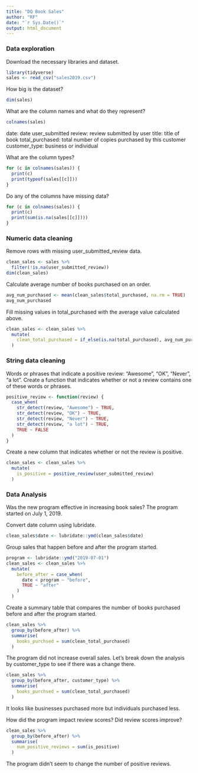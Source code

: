 ```yaml
---
title: "DQ Book Sales"
author: "RF"
date: "`r Sys.Date()`"
output: html_document
---
```


### Data exploration
Download the necessary libraries and dataset.
```r
library(tidyverse)
sales <- read_csv("sales2019.csv")
```
How big is the dataset?
```r
dim(sales)
```
What are the column names and what do they represent?
```r
colnames(sales)
```
date: date 
user_submitted review: review submitted by user
title: title of book
total_purchased: total number of copies purchased by this customer
customer_type: business or individual

What are the column types?
```r
for (c in colnames(sales)) {
  print(c)
  print(typeof(sales[[c]]))
}
```
Do any of the columns have missing data?
```r
for (c in colnames(sales)) {
  print(c)
  print(sum(is.na(sales[[c]])))
}
```
### Numeric data cleaning
Remove rows with missing user_submitted_review data.
```r
clean_sales <- sales %>%
  filter(!is.na(user_submitted_review))
dim(clean_sales)
```
Calculate average number of books purchased on an order.
```r
avg_num_purchased <- mean(clean_sales$total_purchased, na.rm = TRUE)
avg_num_purchased
```
Fill missing values in total_purchased with the average value calculated above.
```r
clean_sales <- clean_sales %>%
  mutate(
    clean_total_purchased = if_else(is.na(total_purchased), avg_num_purchased, total_purchased)
  )
```
### String data cleaning
Words or phrases that indicate a positive review: "Awesome", "OK", "Never", "a lot".
Create a function that indicates whether or not a review contains one of these words or phrases.
```r
positive_review <- function(review) {
  case_when(
    str_detect(review, "Awesome") ~ TRUE,
    str_detect(review, "OK") ~ TRUE,
    str_detect(review, "Never") ~ TRUE,
    str_detect(review, "a lot") ~ TRUE,
    TRUE ~ FALSE
  )
}
```
Create a new column that indicates whether or not the review is positive.
```r
clean_sales <- clean_sales %>%
  mutate(
    is_positive = positive_review(user_submitted_review)
  )
```
### Data Analysis
Was the new program effective in increasing book sales? The program started on July 1, 2019.

Convert date column using lubridate.
```r
clean_sales$date <- lubridate::ymd(clean_sales$date)
```
Group sales that happen before and after the program started.
```r
program <- lubridate::ymd("2019-07-01")
clean_sales <- clean_sales %>%
  mutate(
    before_after = case_when(
      date < program ~ "before",
      TRUE ~ "after"
    )
  )
```
Create a summary table that compares the number of books purchased before and after the program started.
```r
clean_sales %>%
  group_by(before_after) %>%
  summarise(
    books_purchsed = sum(clean_total_purchased)
  )
```
The program did not increase overall sales. Let's break down the analysis by customer_type to see if there was a change there.
```r
clean_sales %>%
  group_by(before_after, customer_type) %>%
  summarise(
    books_purchsed = sum(clean_total_purchased)
  )
```
It looks like businesses purchased more but individuals purchased less.

How did the program impact review scores? Did review scores improve?
```r
clean_sales %>%
  group_by(before_after) %>%
  summarise(
    num_positive_reviews = sum(is_positive)
  )
```
The program didn't seem to change the number of positive reviews.